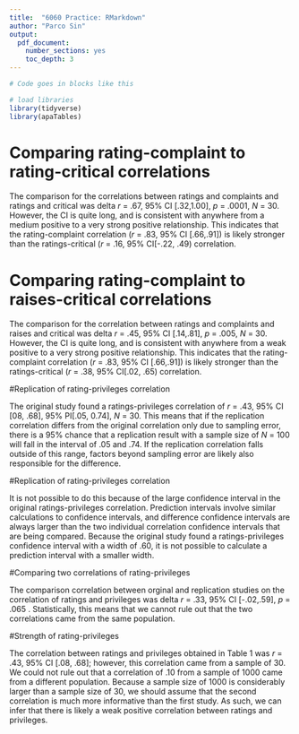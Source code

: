 ```yaml
---
title:  "6060 Practice: RMarkdown"
author: "Parco Sin"
output:
  pdf_document:
    number_sections: yes
    toc_depth: 3
---
```


```r
# Code goes in blocks like this

# load libraries
library(tidyverse)
library(apaTables)

```

# Comparing rating-complaint to rating-critical correlations

The comparison for the correlations between ratings and complaints and ratings and critical was delta *r* = .67, 95% CI [.32,1.00], *p* = .0001, *N* = 30. However, the CI is quite long, and is consistent with anywhere from a medium positive to a very strong positive relationship. This indicates that the rating-complaint correlation (*r* = .83, 95% CI [.66,.91]) is likely stronger than the ratings-critical (*r* = .16, 95% CI[-.22, .49) correlation.



# Comparing rating-complaint to raises-critical correlations


The comparison for the correlation between ratings and complaints and raises and critical was delta *r* = .45, 95% CI [.14,.81], *p* = .005, *N* = 30. However, the CI is quite long, and is consistent with anywhere from a weak positive to a very strong positive relationship. This indicates that the rating-complaint correlation (*r* = .83, 95% CI [.66,.91]) is likely stronger than the ratings-critical (*r* = .38, 95% CI[.02, .65) correlation.


#Replication of rating-privileges correlation 


The original study found a ratings-privileges correlation of *r* = .43, 95% CI [08, .68], 95% PI[.05, 0.74], *N* = 30. This means that if the replication correlation differs from the original correlation only due to sampling error, there is a 95% chance that a replication result with a sample size of *N* = 100 will fall in the interval of .05 and .74. If the replication correlation falls outside of this range, factors beyond sampling error are likely also responsible for the difference.


#Replication of rating-privileges correlation 


It is not possible to do this because of the large confidence interval in the original ratings-privileges correlation. Prediction intervals involve similar calculations to confidence intervals, and difference confidence intervals are always larger than the two individual correlation confidence intervals that are being compared. Because the original study found a ratings-privileges confidence interval with a width of .60, it is not possible to calculate a prediction interval with a smaller width.


#Comparing two correlations of rating-privileges


The comparison correlation between orginal and replication studies on the correlation of ratings and privileges was delta *r* = .33, 95% CI [-.02,.59], *p* = .065 . Statistically, this means that  we cannot rule out that the two correlations came from the same population. 


#Strength of rating-privileges


The correlation between ratings and privileges obtained in Table 1 was *r* = .43, 95% CI [.08, .68]; however, this correlation came from a sample of 30. We could not rule out that a correlation of .10 from a sample of 1000 came from a different population. Because a sample size of 1000 is considerably larger than a sample size of 30, we should assume that the second correlation is much more informative than the first study. As such, we can infer that there is likely a weak positive correlation between ratings and privileges. 
